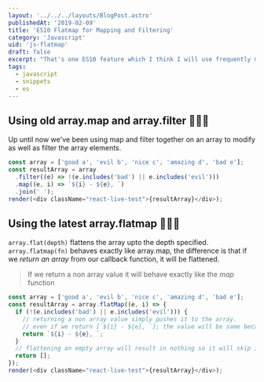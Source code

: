 ```yaml
---
layout: '../../../layouts/BlogPost.astro'
publishedAt: '2019-02-09'
title: 'ES10 Flatmap for Mapping and Filtering'
category: 'Javascript'
uid: 'js-flatmap'
draft: false
excerpt: "That's one ES10 feature which I think I will use frequently moving on."
tags:
  - javascript
  - snippets
  - es
---
```


## Using old array.map and array.filter 👨🏻‍🦳

Up until now we've been using map and filter together on an
array to modify as well as filter the array elements.

```js
const array = ['good a', 'evil b', 'nice c', 'amazing d', 'bad e'];
const resultArray = array
  .filter((e) => !(e.includes('bad') || e.includes('evil')))
  .map((e, i) => `${i} - ${e}, `)
  .join(' ');
render(<div className="react-live-test">{resultArray}</div>);
```

## Using the latest array.flatmap 💁🏻‍♂️

`array.flat(depth)` flattens the array upto the depth specified.
`array.flatmap(fn)` behaves exactly like array.map, the difference is that if we _return an array_ from
our callback function, it will be flattened.

> If we return a non array value it will behave exactly like the _map_ function

```js
const array = ['good a', 'evil b', 'nice c', 'amazing d', 'bad e'];
const resultArray = array.flatMap((e, i) => {
  if (!(e.includes('bad') || e.includes('evil'))) {
    // returning a non array value simply pushes it to the array.
    // even if we return [`${i} - ${e}, `]; the value will be same because it will be flattened first
    return `${i} - ${e}, `;
  }
  // flattening an empty array will result in nothing so it will skip it
  return [];
});
render(<div className="react-live-test">{resultArray}</div>);
```
